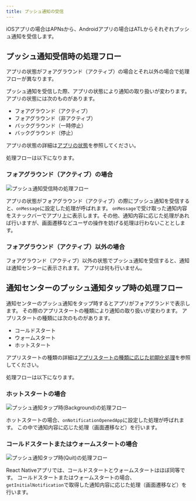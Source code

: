 ```yaml
---
title: プッシュ通知の受信
---
```


iOSアプリの場合はAPNsから、Androidアプリの場合はATLからそれぞれプッシュ通知を受信します。

## プッシュ通知受信時の処理フロー

アプリの状態がフォアグラウンド（アクティブ）の場合とそれ以外の場合で処理フローが異なります。

プッシュ通知を受信した際、アプリの状態により通知の取り扱いが変わります。
アプリの状態には次のものがあります。

- フォアグラウンド（アクティブ）
- フォアグラウンド（非アクティブ）
- バックグラウンド（一時停止）
- バックグラウンド（停止）

アプリの状態の詳細は[アプリの状態](../life-cycle-management/overview.mdx#アプリの状態)を参照してください。

処理フローは以下になります。

### フォアグラウンド（アクティブ）の場合

![プッシュ通知受信時の処理フロー](receive-push-notification.drawio.png)

アプリの状態がフォアグラウンド（アクティブ）の際にプッシュ通知を受信すると、`onMessage`に設定した処理が呼ばれます。
`onMessage`で受け取った通知内容をスナックバーでアプリ上に表示します。その他、通知内容に応じた処理があれば行いますが、画面遷移などユーザの操作を妨げる処理は行わないこととします。

### フォアグラウンド（アクティブ）以外の場合

フォアグラウンド（アクティブ）以外の状態でプッシュ通知を受信すると、通知は通知センターに表示されます。
アプリは何も行いません。

## 通知センターのプッシュ通知タップ時の処理フロー

通知センターのプッシュ通知をタップ時するとアプリがフォアグランドで表示します。
その際のアプリスタートの種類により通知の取り扱いが変わります。
アプリスタートの種類には次のものがあります。

- コールドスタート
- ウォームスタート
- ホットスタート

アプリスタートの種類の詳細は[アプリスタートの種類に応じた初期化処理](../life-cycle-management/overview.mdx#アプリスタートの種類に応じた初期化処理)を参照してください。

処理フローは以下になります。

### ホットスタートの場合

![プッシュ通知タップ時(Background)の処理フロー](tap-push-notification-when-background.drawio.png)

ホットスタートの場合、`onNotificationOpenedApp`に設定した処理が呼ばれます。
この中で通知内容に応じた処理（画面遷移など）を行います。

### コールドスタートまたはウォームスタートの場合

![プッシュ通知タップ時(Quit)の処理フロー](tap-push-notification-when-quit.drawio.png)

React Nativeアプリでは、コールドスタートとウォームスタートはほぼ同等です。
コールドスタートまたはウォームスタートの場合、`getInitialNotification`で取得した通知内容に応じた処理（画面遷移など）を行います。

